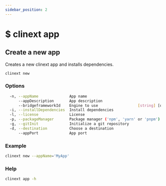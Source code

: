 ```yaml
---
sidebar_position: 2
---
```


# $ clinext app

## Create a new app
Creates a new clinext app and installs dependencies.
```bash
clinext new
```

### Options
```bash
  -n, --appName              App name                                                      [string] [default: "MyAppName"]
      --appDescription       App description                                          [string] [default: "A CliNext app"]
      --bridgeframeworkId    Engine to use                  [string] [default: "@clinext/parse-server-engine"]
  -i, --installDependencies  Install dependencies                                                [boolean] [default: true]
  -l, --license              License                                                             [string] [default: "MIT"]
  -p, --packageManager       Package manager ('npm', 'yarn' or 'pnpm')                           [string] [default: "npm"]
  -g, --gitInit              Initialize a git repository                                         [boolean] [default: true]
  -d, --destination          Choose a destination                                                                 [string]
      --appPort              App port                                                             [number] [default: 1387]  
```
### Example
```bash
clinext new --appName='MyApp'
```

### Help
```bash
clinext app -h
```
